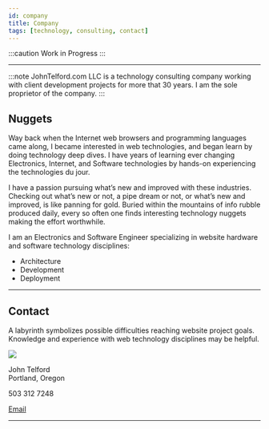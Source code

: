 ```yaml
---
id: company
title: Company
tags: [technology, consulting, contact]
---
```


:::caution Work in Progress
:::

---

:::note
JohnTelford.com LLC is a  technology consulting company working with client  development projects for more that 30 years. I am the sole proprietor of the company.
:::

## Nuggets
Way back when the Internet web browsers and programming languages came along, I became interested in web technologies, and began learn by doing technology deep dives. I have years of learning ever changing Electronics, Internet, and Software technologies by hands-on experiencing the technologies du jour.

I have a passion pursuing what’s new and improved with these industries. Checking out what’s new or not, a pipe dream or not, or what’s new and improved, is like panning for gold. Buried within the mountains of info rubble produced daily, every so often one finds interesting technology nuggets making the effort worthwhile.

I am an Electronics and Software Engineer specializing in website hardware and software technology disciplines:

- Architecture
- Development
- Deployment

---

## Contact

A labyrinth symbolizes possible difficulties reaching website project goals. Knowledge and experience with web technology disciplines may be helpful.

<img src="/img/mugShot.png" height={80} width={100}/>



John Telford  
Portland, Oregon    

503 312 7248
<p><a href="mailto:john@johntelford.com">Email</a></p>

---


